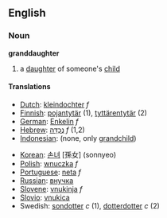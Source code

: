 ==English==
===Noun===
'''granddaughter'''
#a [[daughter]] of someone's [[child]]

====Translations====
{{top}}
*[[Dutch]]: [[kleindochter]] ''f''
*[[Finnish]]: [[pojantytär]] (1), [[tyttärentytär]] (2)
*[[German]]: [[Enkelin]] ''f''
*[[Hebrew]]: [[נֶכְדָּה]] ''f'' (1,2)
*[[Indonesian]]: (none, only [[grandchild]])
{{mid}}
*[[Korean]]: [[손녀]] [孫女] (sonnyeo)
*[[Polish]]: [[wnuczka]] ''f''
*[[Portuguese]]: [[neta]] ''f''
*[[Russian]]: [[внучка]]
*[[Slovene]]: [[vnukinja]] ''f''
*[[Slovio]]: [[vnukica]]
*Swedish: [[sondotter]] ''c'' (1), [[dotterdotter]] ''c'' (2)
{{bottom}}